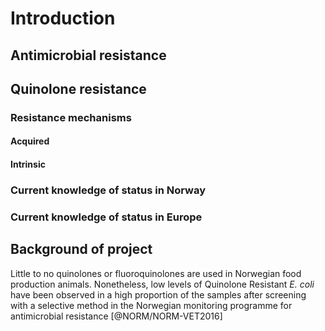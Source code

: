 # Introduction

## Antimicrobial resistance

## Quinolone resistance
### Resistance mechanisms
#### Acquired
#### Intrinsic
### Current knowledge of status in Norway
### Current knowledge of status in Europe

## Background of project
Little to no quinolones or fluoroquinolones are used in Norwegian food production animals. Nonetheless, low levels of Quinolone Resistant _E. coli_ have been observed in a high proportion of the samples after screening with a selective method in the Norwegian monitoring programme for antimicrobial resistance [@NORM/NORM-VET2016]

